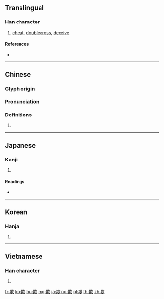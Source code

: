 ==Translingual==

===Han character===
{{Han char|rn=76|rad=欠|as=08|sn=12|four=47882|canj=TCNO|ids=⿰其欠}}

# [[cheat]], [[doublecross]], [[deceive]]

====References====
* {{Han ref|kx=0568.140|dkj=16097|dj=0956.260|hdz=32142.030|uh=6B3A|ud=27450|bh=B4DB|bd=46299}}

----

==Chinese==
{{zh-forms}}

===Glyph origin===
{{Han etym}}

===Pronunciation===
{{zh-pron
|m=qī
|c=hei1
|h=pfs=
|md=
|mn=
|w=
|mc=y
|oc=y
|cat=
}}

===Definitions===
{{zh-hanzi}}

# {{rfdef|lang=zh}}

----

==Japanese==

===Kanji===
{{ja-kanji|grade=c|rs=欠08}}

# {{defn|lang=ja|sort=欠08}}

====Readings====
* {{ja-readings|goon=[[こ]] (ko)|kanon=[[き]] (ki)|kanyoon=[[ぎ]] (gi)|kun=[[あざむく]] (azamuku)}}

----

==Korean==

===Hanja===
{{ko-hanja|hangeul=기|eumhun=|rv=gi|mr=ki|y=ki}}

# {{defn|lang=ko|sort=欠08}}

----

==Vietnamese==

===Han character===
{{vi-hantu|khi|rs=欠08}}

# {{defn|lang=vi|sort=欠08}}

[[fr:欺]]
[[ko:欺]]
[[hu:欺]]
[[mg:欺]]
[[ja:欺]]
[[no:欺]]
[[pl:欺]]
[[th:欺]]
[[zh:欺]]